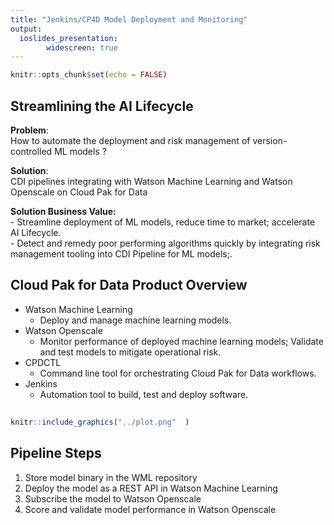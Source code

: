 ```yaml
---
title: "Jenkins/CP4D Model Deployment and Monitoring"
output: 
  ioslides_presentation:
        widescreen: true
---
```


```r
knitr::opts_chunk$set(echo = FALSE)
```

## Streamlining the AI Lifecycle

**Problem**:   
How to automate the deployment and risk management of version-controlled ML models ?

**Solution**:  
CDI pipelines integrating with Watson Machine Learning and Watson Openscale on Cloud Pak for Data

**Solution Business Value:**  
- Streamline deployment of ML models, reduce time to market; accelerate AI Lifecycle.   
- Detect and remedy poor performing algorithms quickly by integrating risk management tooling into CDI Pipeline for ML models;.


## Cloud Pak for Data Product Overview

- Watson Machine Learning
  - Deploy and manage machine learning models.
- Watson Openscale
  - Monitor performance of deployed machine learning models; Validate and test models to mitigate operational risk.
- CPDCTL
  - Command line tool for orchestrating Cloud Pak for Data workflows.
- Jenkins
  - Automation tool to build, test and deploy software.

##  

```r
knitr::include_graphics("../plot.png"  )
```



## Pipeline Steps 

1. Store model binary in the WML repository
2. Deploy the model as a REST API in Watson Machine Learning
3. Subscribe the model to  Watson Openscale
4. Score and validate model performance in Watson Openscale 



